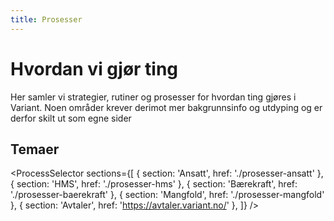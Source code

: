 ```yaml
---
title: Prosesser
---
```



# Hvordan vi gjør ting

Her samler vi strategier, rutiner og prosesser for hvordan ting gjøres i Variant. Noen områder krever derimot mer bakgrunnsinfo og utdyping og er derfor skilt ut som egne sider

## Temaer

<ProcessSelector
  sections={[
    { section: 'Ansatt', href: './prosesser-ansatt' },
    { section: 'HMS', href: './prosesser-hms' },
    { section: 'Bærekraft', href: './prosesser-baerekraft' },
    { section: 'Mangfold', href: './prosesser-mangfold' },
    { section: 'Avtaler', href: 'https://avtaler.variant.no/' },
  ]}
/>
